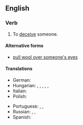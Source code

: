 ==English==

===Verb===
{{en-verb|*|head=[[pull]] [[the]] [[wool]] [[over]] [[someone's]] [[eye]]s}}

# {{lb|en|informal|idiom}} To [[deceive]] someone.

====Alternative forms====
* [[pull wool over someone's eyes]]

====Translations====
{{trans-top|to deceive someone}}
* German: {{t+|de|jemanden hinters Licht führen}}
* Hungarian: {{t+|hu|megtéveszt}}, {{t+|hu|félrevezet}}, {{t+|hu|becsap}}, {{t+|hu|bepaliz}}, {{t|hu|behúz a csőbe}}, {{t+|hu|átver}}
* Italian: {{t|it|gettar fumo negli occhi}}
* Polish: {{t|pl|mydlić oczy}}
{{trans-mid}}
* Portuguese: {{t+|pt|enganar}}, {{t+|pt|enrolar}}, {{t|pt|embromar}}
* Russian: {{t+|ru|ве́шать лапшу на у́ши|lit=to hang noodles on the ears}}, {{t+|ru|втирать очки́}}, {{t+|ru|пудрить мозги́|lit=to powder the brains}}
* Spanish: {{t+|es|dársela con queso}}
{{trans-bottom}}